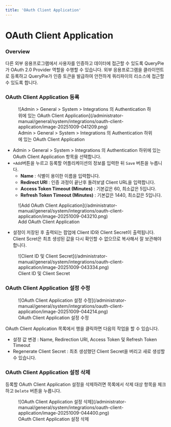 ```yaml
---
title: 'OAuth Client Application'
---
```


# OAuth Client Application

### Overview

다른 외부 응용프로그램에서 사용자를 인증하고 데이터에 접근할 수 있도록 QueryPie가 OAuth 2.0 Provider 역할을 수행할 수 있습니다. 외부 응용프로그램을 클라이언트로 등록하고 QueryPie가 인증 토큰을 발급하여 안전하게 쿼리파이의 리소스에 접근할 수 있도록 합니다.

### OAuth Client Application 등록

<figure data-layout="center" data-align="center">
![Admin &gt; General &gt; System &gt; Integrations 의 Authentication 하위에 있는 OAuth Client Application](/administrator-manual/general/system/integrations/oauth-client-application/image-20251009-041209.png)
<figcaption>
Admin &gt; General &gt; System &gt; Integrations 의 Authentication 하위에 있는 OAuth Client Application
</figcaption>
</figure>

* Admin &gt; General &gt; System &gt; Integrations 의 Authentication 하위에 있는 OAuth Client Application 항목을 선택합니다.
*  `+Add`버튼을 누르고 등록할 어플리케이션의 정보를 입력한 뒤 `Save` 버튼을 누릅니다.
    *  **Name**  : 식별이 용이한 이름을 입력합니다.
    *  **Redirect URI**  : 인증 과정이 끝난후 돌려보낼 Client URL을 입력합니다.
    *  **Access Token Timeout (Minutes)**  : 기본값은 60, 최소값은 5입니다. 
    *  **Refresh Token Timeout (Minutes)**  : 기본값은 1440, 최소값은 5입니다.

<figure data-layout="center" data-align="center">
![Add OAuth Client Application](/administrator-manual/general/system/integrations/oauth-client-application/image-20251009-043210.png)
<figcaption>
Add OAuth Client Application
</figcaption>
</figure>


* 설정이 저장된 후 출력되는 팝업에 Client ID와 Client Secret이 출력됩니다. Client Scret은 최초 생성된 값을 다시 확인할 수 없으므로 복사해서 잘 보관해야 합니다. 

<figure data-layout="center" data-align="center">
![Client ID 및 Client Secret](/administrator-manual/general/system/integrations/oauth-client-application/image-20251009-043334.png)
<figcaption>
Client ID 및 Client Secret
</figcaption>
</figure>

### OAuth Client Application 설정 수정

<figure data-layout="center" data-align="center">
![OAuth Client Application 설정 수정](/administrator-manual/general/system/integrations/oauth-client-application/image-20251009-044214.png)
<figcaption>
OAuth Client Application 설정 수정
</figcaption>
</figure>

OAuth Client Application 목록에서 행을 클릭하면 다음의 작업을 할 수 있습니다.

* 설정 값 변경 : Name, Redirection URI, Access Token 및 Refresh Token Timeout
* Regenerate Client Secret : 최초 생성했던 Client Secret을 버리고 새로 생성할 수 있습니다.

### OAuth Client Application 설정 삭제

등록할 OAuth Client Application 설정을 삭제하려면 목록에서 삭제 대상 항목을 체크하고 `Delete` 버튼을 누릅니다.

<figure data-layout="center" data-align="center">
![OAuth Client Application 설정 삭제](/administrator-manual/general/system/integrations/oauth-client-application/image-20251009-044400.png)
<figcaption>
OAuth Client Application 설정 삭제
</figcaption>
</figure>


